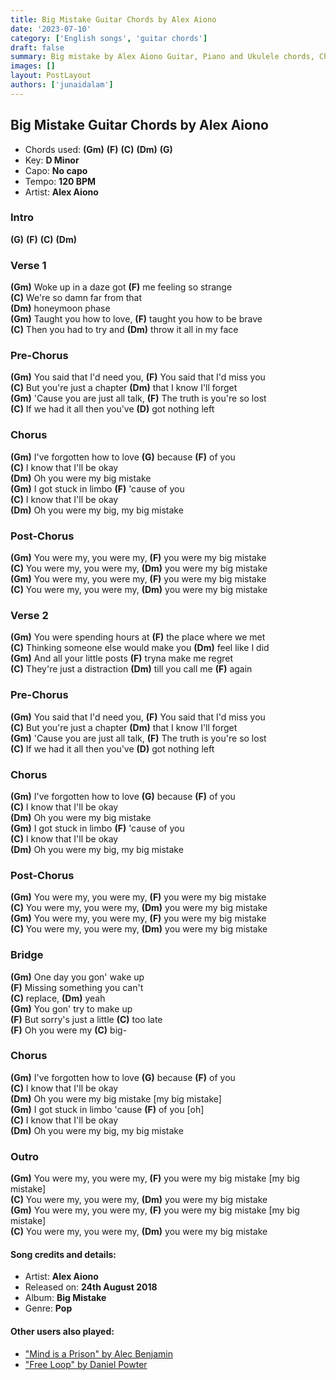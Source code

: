 ```yaml
---
title: Big Mistake Guitar Chords by Alex Aiono
date: '2023-07-10'
category: ['English songs', 'guitar chords']
draft: false
summary: Big mistake by Alex Aiono Guitar, Piano and Ukulele chords, Chords used - (Gm) (F) (C) (Dm) (G) , Capo - No capo , Key -  D Minor
images: []
layout: PostLayout
authors: ['junaidalam']
---
```


## Big Mistake Guitar Chords by Alex Aiono

- Chords used: **(Gm)** **(F)** **(C)** **(Dm)** **(G)**
- Key: **D Minor**
- Capo: **No capo**
- Tempo: **120 BPM**
- Artist: **Alex Aiono**

### Intro

**(G)** **(F)** **(C)** **(Dm)**

### Verse 1

**(Gm)** Woke up in a daze got **(F)** me feeling so strange\
**(C)** We're so damn far from that\
**(Dm)** honeymoon phase\
**(Gm)** Taught you how to love, **(F)** taught you how to be brave\
**(C)** Then you had to try and **(Dm)** throw it all in my face

### Pre-Chorus

**(Gm)** You said that I'd need you, **(F)** You said that I'd miss you\
**(C)** But you're just a chapter **(Dm)** that I know I'll forget\
**(Gm)** 'Cause you are just all talk, **(F)** The truth is you're so lost\
**(C)** If we had it all then you've **(D)** got nothing left

### Chorus

**(Gm)** I've forgotten how to love **(G)** because **(F)** of you\
**(C)** I know that I'll be okay\
**(Dm)** Oh you were my big mistake\
**(Gm)** I got stuck in limbo **(F)** 'cause of you\
**(C)** I know that I'll be okay\
**(Dm)** Oh you were my big, my big mistake

### Post-Chorus

**(Gm)** You were my, you were my, **(F)** you were my big mistake\
**(C)** You were my, you were my, **(Dm)** you were my big mistake\
**(Gm)** You were my, you were my, **(F)** you were my big mistake\
**(C)** You were my, you were my, **(Dm)** you were my big mistake

### Verse 2

**(Gm)** You were spending hours at **(F)** the place where we met\
**(C)** Thinking someone else would make you **(Dm)** feel like I did\
**(Gm)** And all your little posts **(F)** tryna make me regret\
**(C)** They're just a distraction **(Dm)** till you call me **(F)** again

### Pre-Chorus

**(Gm)** You said that I'd need you, **(F)** You said that I'd miss you\
**(C)** But you're just a chapter **(Dm)** that I know I'll forget\
**(Gm)** 'Cause you are just all talk, **(F)** The truth is you're so lost\
**(C)** If we had it all then you've **(D)** got nothing left

### Chorus

**(Gm)** I've forgotten how to love **(G)** because **(F)** of you\
**(C)** I know that I'll be okay\
**(Dm)** Oh you were my big mistake\
**(Gm)** I got stuck in limbo **(F)** 'cause of you\
**(C)** I know that I'll be okay\
**(Dm)** Oh you were my big, my big mistake

### Post-Chorus

**(Gm)** You were my, you were my, **(F)** you were my big mistake\
**(C)** You were my, you were my, **(Dm)** you were my big mistake\
**(Gm)** You were my, you were my, **(F)** you were my big mistake\
**(C)** You were my, you were my, **(Dm)** you were my big mistake

### Bridge

**(Gm)** One day you gon' wake up\
**(F)** Missing something you can't\
**(C)** replace, **(Dm)** yeah\
**(Gm)** You gon' try to make up\
**(F)** But sorry's just a little **(C)** too late\
**(F)** Oh you were my **(C)** big-

### Chorus

**(Gm)** I've forgotten how to love **(G)** because **(F)** of you\
**(C)** I know that I'll be okay\
**(Dm)** Oh you were my big mistake [my big mistake]\
**(Gm)** I got stuck in limbo 'cause **(F)** of you [oh]\
**(C)** I know that I'll be okay\
**(Dm)** Oh you were my big, my big mistake

### Outro

**(Gm)** You were my, you were my, **(F)** you were my big mistake [my big mistake]\
**(C)** You were my, you were my, **(Dm)** you were my big mistake\
**(Gm)** You were my, you were my, **(F)** you were my big mistake [my big mistake]\
**(C)** You were my, you were my, **(Dm)** you were my big mistake

#### Song credits and details:

- Artist: **Alex Aiono**
- Released on: **24th August 2018**
- Album: **Big Mistake**
- Genre: **Pop**

#### Other users also played:

- ["Mind is a Prison" by Alec Benjamin](https://www.chordsco.com/chords/mind-is-a-prison-guitar-chords-by-alec-benjamin)
- ["Free Loop" by Daniel Powter](https://www.chordsco.com/chords/free-loop-chords-by-daniel-powter-chordsco)
